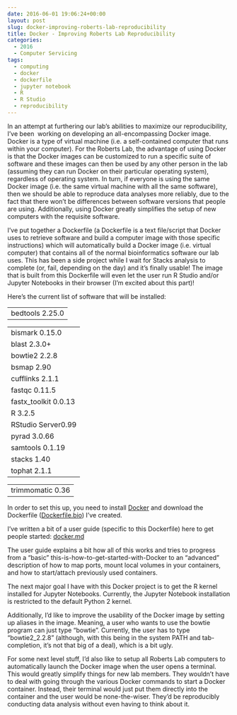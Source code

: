 ```yaml
---
date: 2016-06-01 19:06:24+00:00
layout: post
slug: docker-improving-roberts-lab-reproducibility
title: Docker - Improving Roberts Lab Reproducibility
categories:
  - 2016
  - Computer Servicing
tags:
  - computing
  - docker
  - dockerfile
  - jupyter notebook
  - R
  - R Studio
  - reproducibility
---
```


In an attempt at furthering our lab's abilities to maximize our reproducibility, I've been  working on developing an all-encompassing Docker image. Docker is a type of virtual machine (i.e. a self-contained computer that runs within your computer). For the Roberts Lab, the advantage of using Docker is that the Docker images can be customized to run a specific suite of software and these images can then be used by any other person in the lab (assuming they can run Docker on their particular operating system), regardless of operating system. In turn, if everyone is using the same Docker image (i.e. the same virtual machine with all the same software), then we should be able to reproduce data analyses more reliably, due to the fact that there won't be differences between software versions that people are using. Additionally, using Docker greatly simplifies the setup of new computers with the requisite software.

I've put together a Dockerfile (a Dockerfile is a text file/script that Docker uses to retrieve software and build a computer image with those specific instructions) which will automatically build a Docker image (i.e. virtual computer) that contains all of the normal bioinformatics software our lab uses. This has been a side project while I wait for Stacks analysis to complete (or, fail, depending on the day) and it's finally usable! The image that is built from this Dockerfile will even let the user run R Studio and/or Jupyter Notebooks in their browser (I'm excited about this part)!

Here's the current list of software that will be installed:

<table class="highlight tab-size js-file-line-container" data-tab-size="8" >
<tbody >
<tr >

<td id="LC13" class="blob-code blob-code-inner js-file-line" >bedtools 2.25.0
</td>
</tr>
</tbody>
</table>

<table class="highlight tab-size js-file-line-container" data-tab-size="8" >
<tbody >
<tr >

<td id="LC14" class="blob-code blob-code-inner js-file-line" >bismark 0.15.0
</td>
</tr>
<tr >

<td id="LC15" class="blob-code blob-code-inner js-file-line" >blast 2.3.0+
</td>
</tr>
<tr >

<td id="LC16" class="blob-code blob-code-inner js-file-line" >bowtie2 2.2.8
</td>
</tr>
<tr >

<td id="LC17" class="blob-code blob-code-inner js-file-line" >bsmap 2.90
</td>
</tr>
<tr >

<td id="LC18" class="blob-code blob-code-inner js-file-line" >cufflinks 2.1.1
</td>
</tr>
<tr >

<td id="LC19" class="blob-code blob-code-inner js-file-line" >fastqc 0.11.5
</td>
</tr>
<tr >

<td id="LC20" class="blob-code blob-code-inner js-file-line" >fastx_toolkit 0.0.13
</td>
</tr>
<tr >

<td id="LC21" class="blob-code blob-code-inner js-file-line" >R 3.2.5
</td>
</tr>
<tr >

<td id="LC22" class="blob-code blob-code-inner js-file-line" >RStudio Server0.99
</td>
</tr>
<tr >

<td id="LC23" class="blob-code blob-code-inner js-file-line" >pyrad 3.0.66
</td>
</tr>
<tr >

<td id="LC24" class="blob-code blob-code-inner js-file-line" >samtools 0.1.19
</td>
</tr>
<tr >

<td id="LC25" class="blob-code blob-code-inner js-file-line" >stacks 1.40
</td>
</tr>
<tr >

<td id="LC26" class="blob-code blob-code-inner js-file-line" >tophat 2.1.1
</td>
</tr>
</tbody>
</table>

<table class="highlight tab-size js-file-line-container" data-tab-size="8" >
<tbody >
<tr >

<td id="LC27" class="blob-code blob-code-inner js-file-line" >trimmomatic 0.36
</td>
</tr>
</tbody>
</table>

In order to set this up, you need to install [Docker](https://www.docker.com/) and download the Dockerfile ([Dockerfile.bio](https://github.com/sr320/LabDocs/tree/master/code/dockerfiles)) I've created.

I've written a bit of a user guide (specific to this Dockerfile) here to get people started: [docker.md](https://github.com/sr320/LabDocs/blob/master/code/docker.md)

The user guide explains a bit how all of this works and tries to progress from a "basic" this-is-how-to-get-started-with-Docker to an "advanced" description of how to map ports, mount local volumes in your containers, and how to start/attach previously used containers.

The next major goal I have with this Docker project is to get the R kernel installed for Jupyter Notebooks. Currently, the Jupyter Notebook installation is restricted to the default Python 2 kernel.

Additionally, I'd like to improve the usability of the Docker image by setting up aliases in the image. Meaning, a user who wants to use the bowtie program can just type "bowtie". Currently, the user has to type "bowtie2_2.2.8" (although, with this being in the system PATH and tab-completion, it's not that big of a deal), which is a bit ugly.

For some next level stuff, I'd also like to setup all Roberts Lab computers to automatically launch the Docker image when the user opens a terminal. This would greatly simplify things for new lab members. They wouldn't have to deal with going through the various Docker commands to start a Docker container. Instead, their terminal would just put them directly into the container and the user would be none-the-wiser. They'd be reproducibly conducting data analysis without even having to think about it.
